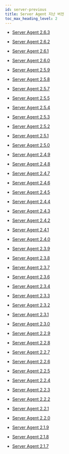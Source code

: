 ```yaml
---
id: server-previous
title: Server Agent 지난 버전
toc_max_heading_level: 2
---
```


* [Server Agent 2.6.3](server-2_6_3)

* [Server Agent 2.6.2](server-2_6_2)

* [Server Agent 2.6.1](server-2_6_1)

* [Server Agent 2.6.0](server-2_6_0)

* [Server Agent 2.5.9](server-2_5_9)

* [Server Agent 2.5.8](server-2_5_8)

* [Server Agent 2.5.7](server-2_5_7)

* [Server Agent 2.5.5](server-2_5_5)

* [Server Agent 2.5.4](server-2_5_4)

* [Server Agent 2.5.3](server-2_5_3)

* [Server Agent 2.5.2](server-2_5_2)

* [Server Agent 2.5.1](server-2_5_1)

* [Server Agent 2.5.0](server-2_5_0)

* [Server Agent 2.4.9](server-2_4_9)

* [Server Agent 2.4.8](server-2_4_8)

* [Server Agent 2.4.7](server-2_4_7)

* [Server Agent 2.4.6](server-2_4_6)

* [Server Agent 2.4.5](server-2_4_5)

* [Server Agent 2.4.4](server-2_4_4)

* [Server Agent 2.4.3](server-2_4_3)

* [Server Agent 2.4.2](server-2_4_2)

* [Server Agent 2.4.1](server-2_4_1)

* [Server Agent 2.4.0](server-2_4_0)

* [Server Agent 2.3.9](server-2_3_9)

* [Server Agent 2.3.8](server-2_3_8)

* [Server Agent 2.3.7](server-2_3_7)

* [Server Agent 2.3.6](server-2_3_6)

* [Server Agent 2.3.4](server-2_3_4)

* [Server Agent 2.3.3](server-2_3_3)

* [Server Agent 2.3.2](server-2_3_2)

* [Server Agent 2.3.1](server-2_3_1)

* [Server Agent 2.3.0](server-2_3_0)

* [Server Agent 2.2.9](server-2_2_9)

* [Server Agent 2.2.8](server-2_2_8)

* [Server Agent 2.2.7](server-2_2_7)

* [Server Agent 2.2.6](server-2_2_6)

* [Server Agent 2.2.5](server-2_2_5)

* [Server Agent 2.2.4](server-2_2_4)

* [Server Agent 2.2.3](server-2_2_3)

* [Server Agent 2.2.2](server-2_2_2)

* [Server Agent 2.2.1](server-2_2_1)

* [Server Agent 2.2.0](server-2_2_0)

* [Server Agent 2.1.9](server-2_1_9)

* [Server Agent 2.1.8](server-2_1_8)

* [Server Agent 2.1.7](server-2_1_7)
